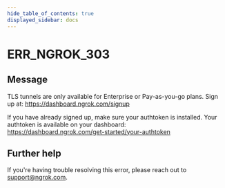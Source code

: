 ```yaml
---
hide_table_of_contents: true
displayed_sidebar: docs
---
```



# ERR_NGROK_303

## Message

TLS tunnels are only available for Enterprise or Pay-as-you-go plans.
Sign up at: https://dashboard.ngrok.com/signup

If you have already signed up, make sure your authtoken is installed.
Your authtoken is available on your dashboard: https://dashboard.ngrok.com/get-started/your-authtoken

<ErrorDetails error="err_ngrok_303" />

## Further help

If you're having trouble resolving this error, please reach out to [support@ngrok.com](mailto:support@ngrok.com?subject=Help%20with%20ERR_NGROK_303).
